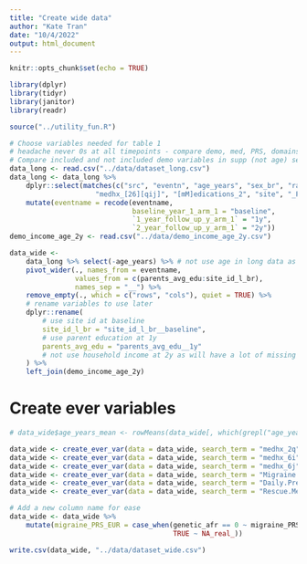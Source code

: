 ```yaml
---
title: "Create wide data"
author: "Kate Tran"
date: "10/4/2022"
output: html_document
---
```


```r
knitr::opts_chunk$set(echo = TRUE)
```

```r
library(dplyr)
library(tidyr)
library(janitor)
library(readr)

source("../utility_fun.R")
```

```r
# Choose variables needed for table 1
# headache never 0s at all timepoints - compare demo, med, PRS, domains of exposomes
# Compare included and not included demo variables in supp (not age) sex race edu income
data_long <- read.csv("../data/dataset_long.csv")
data_long <- data_long %>% 
    dplyr::select(matches(c("src", "eventn", "age_years", "sex_br", "race", "eth", "edu", "household_in", 
                     "medhx_[26][qij]", "[mM]edications_2", "site", "_PRS", "genetic_afr"))) %>% 
    mutate(eventname = recode(eventname,
                              baseline_year_1_arm_1 = "baseline",
                              `1_year_follow_up_y_arm_1` = "1y",
                              `2_year_follow_up_y_arm_1` = "2y"))
demo_income_age_2y <- read.csv("../data/demo_income_age_2y.csv")
```

```r
data_wide <-
    data_long %>% select(-age_years) %>% # not use age in long data as missing a lot (due to only ~6k kids have headache data at 2y)
    pivot_wider(., names_from = eventname, 
                values_from = c(parents_avg_edu:site_id_l_br),
                names_sep = "__") %>%
    remove_empty(., which = c("rows", "cols"), quiet = TRUE) %>%
    # rename variables to use later
    dplyr::rename(
        # use site id at baseline
        site_id_l_br = "site_id_l_br__baseline",
        # use parent education at 1y
        parents_avg_edu = "parents_avg_edu__1y"
        # not use household income at 2y as will have a lot of missing data, this is because we only have ~6k kids with headache data at 2y FU in data long
    ) %>% 
    left_join(demo_income_age_2y)
```

# Create ever variables
```r
# data_wide$age_years_mean <- rowMeans(data_wide[, which(grepl("age_years", colnames(data_wide)))], na.rm = T)

data_wide <- create_ever_var(data = data_wide, search_term = "medhx_2q", new_col_name = "headache_ever")
data_wide <- create_ever_var(data = data_wide, search_term = "medhx_6i", new_col_name = "head_injury_ever")
data_wide <- create_ever_var(data = data_wide, search_term = "medhx_6j", new_col_name = "knocked_unconsc_ever")
data_wide <- create_ever_var(data = data_wide, search_term = "Migraine.Medications_2w__", new_col_name = "migraine_med_2w_ever")
data_wide <- create_ever_var(data = data_wide, search_term = "Daily.Preventive.medications_2w__", new_col_name = "daily_med_2w_ever")
data_wide <- create_ever_var(data = data_wide, search_term = "Rescue.Medications_2w__", new_col_name = "rescue_med_2w_ever")
```

```r
# Add a new column name for ease
data_wide <- data_wide %>% 
    mutate(migraine_PRS_EUR = case_when(genetic_afr == 0 ~ migraine_PRS,
                                        TRUE ~ NA_real_))
```

```r
write.csv(data_wide, "../data/dataset_wide.csv")
```







